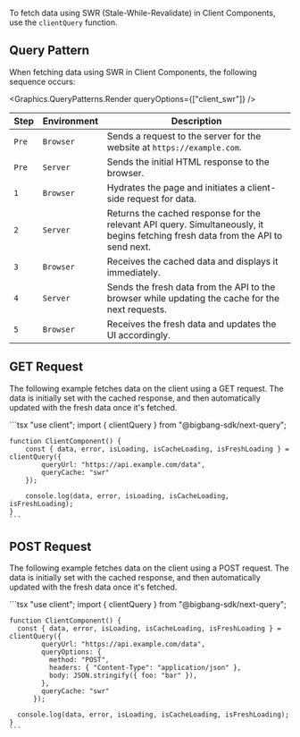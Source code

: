 To fetch data using SWR (Stale-While-Revalidate) in Client Components, use the `clientQuery` function.

## Query Pattern

When fetching data using SWR in Client Components, the following sequence occurs:

<Graphics.QueryPatterns.Render queryOptions={["client_swr"]} />

| Step  | Environment | Description                                                                                                                      |
| ----- | ----------- | -------------------------------------------------------------------------------------------------------------------------------- |
| `Pre` | `Browser`   | Sends a request to the server for the website at `https://example.com`.                                                          |
| `Pre` | `Server`    | Sends the initial HTML response to the browser.                                                                                  |
| `1`   | `Browser`   | Hydrates the page and initiates a client-side request for data.                                                                  |
| `2`   | `Server`    | Returns the cached response for the relevant API query. Simultaneously, it begins fetching fresh data from the API to send next. |
| `3`   | `Browser`   | Receives the cached data and displays it immediately.                                                                            |
| `4`   | `Server`    | Sends the fresh data from the API to the browser while updating the cache for the next requests.                                 |
| `5`   | `Browser`   | Receives the fresh data and updates the UI accordingly.                                                                          |

## GET Request

The following example fetches data on the client using a GET request.
The data is initially set with the cached response, and then automatically updated with the fresh data once it's fetched.

<TabsCodeBlock defaultValue="client-component">
  <TabItem value="client-component" label="Client Component">
    ```tsx
    "use client";
    import { clientQuery } from "@bigbang-sdk/next-query";

    function ClientComponent() {
        const { data, error, isLoading, isCacheLoading, isFreshLoading } = clientQuery({
            queryUrl: "https://api.example.com/data",
            queryCache: "swr"
        });

        console.log(data, error, isLoading, isCacheLoading, isFreshLoading);
    }
    ```

  </TabItem>
</TabsCodeBlock>

## POST Request

The following example fetches data on the client using a POST request.
The data is initially set with the cached response, and then automatically updated with the fresh data once it's fetched.

<TabsCodeBlock defaultValue="client-component">
  <TabItem value="client-component" label="Client Component">
    ```tsx
    "use client";
    import { clientQuery } from "@bigbang-sdk/next-query";

    function ClientComponent() {
      const { data, error, isLoading, isCacheLoading, isFreshLoading } = clientQuery({
            queryUrl: "https://api.example.com/data",
            queryOptions: {
              method: "POST",
              headers: { "Content-Type": "application/json" },
              body: JSON.stringify({ foo: "bar" }),
            },
            queryCache: "swr"
          });

      console.log(data, error, isLoading, isCacheLoading, isFreshLoading);
    }
    ```

  </TabItem>
</TabsCodeBlock>

